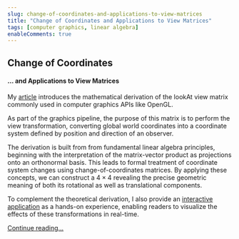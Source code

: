 ```yaml
---
slug: change-of-coordinates-and-applications-to-view-matrices
title: "Change of Coordinates and Applications to View Matrices"
tags: [computer graphics, linear algebra]
enableComments: true
---
```




## Change of Coordinates

#### ... and Applications to View Matrices

My [article](/docs/articles/computer-graphics/change-of-coordinates-and-applications-to-view-matrices) introduces the mathematical derivation of the lookAt view matrix commonly used in computer graphics APIs like OpenGL.

As part of the graphics pipeline, the purpose of this matrix is to perform the view transformation, converting global world coordinates into a coordinate system defined by position and direction of an observer.

<!--truncate-->

The derivation is built from from fundamental linear algebra principles, beginning with the interpretation of the matrix-vector product as projections onto an orthonormal basis. This leads to formal treatment of coordinate system changes using change-of-coordinates matrices. By applying these concepts, we can construct a $4 \times 4$ revealing the precise geometric meaning of both its rotational as well as translational components.

To complement the theoretical derivation, I also provide an <a href="/threejs/viewcamera/build/index.html" target="_blank" rel="noopener">interactive application</a> as a hands-on experience, enabling readers to visualize the effects of these transformations in real-time.

[Continue reading...](/docs/articles/computer-graphics/change-of-coordinates-and-applications-to-view-matrices)